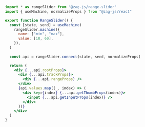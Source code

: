 ```jsx
import * as rangeSlider from "@zag-js/range-slider"
import { useMachine, normalizeProps } from "@zag-js/react"

export function RangeSlider() {
  const [state, send] = useMachine(
    rangeSlider.machine({
      name: ["min", "max"],
      value: [10, 60],
    }),
  )
  
  const api = rangeSlider.connect(state, send, normalizeProps)

  return (
    <div {...api.rootProps}>
      <div {...api.trackProps}>
        <div {...api.rangeProps} />
      </div>
      {api.values.map((_, index) => (
        <div key={index} {...api.getThumbProps(index)}>
          <input {...api.getInputProps(index)} />
        </div>
      ))}
    </div>
  )
}
```
